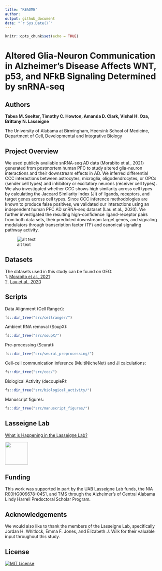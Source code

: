 ```yaml
---
title: "README"
author:
output: github_document
date: "`r Sys.Date()`"
---
```


```r
knitr::opts_chunk$set(echo = TRUE)
```
# Altered Glia-Neuron Communication in Alzheimer's Disease Affects WNT, p53, and NFkB Signaling Determined by snRNA-seq

## Authors 

**Tabea M. Soelter, Timothy C. Howton, Amanda D. Clark, Vishal H. Oza, Brittany N. Lasseigne**

The University of Alabama at Birmingham, Heersink School of Medicine, Department of Cell, Developmental and Integrative Biology

## Project Overview 
We used publicly available snRNA-seq AD data (Morabito et al., 2021) generated from postmortem human PFC to study altered glia-neuron interactions and their downstream effects in AD. We inferred differential CCC interactions between astrocytes, microglia, oligodendrocytes, or OPCs (sender cell types) and inhibitory or excitatory neurons (receiver cell types). We also investigated whether CCC shows high similarity across cell types by calculating the Jaccard Similarity Index (JI) of ligands, receptors, and target genes across cell types. Since CCC inference methodologies are known to produce false positives, we validated our interactions using an independent human PFC AD snRNA-seq dataset (Lau et al., 2020). We further investigated the resulting high-confidence ligand-receptor pairs from both data sets, their predicted downstream target genes, and signaling modulators through transcription factor (TF) and canonical signaling pathway activity.   
   
![alt text](https://github.com/lasseignelab/230313_TS_CCCinHumanAD/blob/main/results/figures/figure1.png)

## Datasets
The datasets used in this study can be found on GEO:   
1. [Morabito et al., 2021](https://www.ncbi.nlm.nih.gov/geo/query/acc.cgi?acc=GSE174367)   
2. [Lau et al., 2020](https://www.ncbi.nlm.nih.gov/geo/query/acc.cgi?acc=GSE157827)

## Scripts 
Data Alignment (Cell Ranger):
```r
fs::dir_tree("src/cellranger/")
```
Ambient RNA removal (SoupX):
```r
fs::dir_tree("src/soupX/")
```
Pre-processing (Seurat):
```r
fs::dir_tree("src/seurat_preprocessing/")
```
Cell-cell communication inference (MultiNicheNet) and JI calculations:
```r
fs::dir_tree("src/ccc/")
```
Biological Activity (decoupleR):
```r
fs::dir_tree("src/biological_activity/")
```
Manuscript figures:
```r
fs::dir_tree("src/manuscript_figures/")
```

## Lasseigne Lab 

[What is Happening in the Lasseigne Lab?](https://www.lasseigne.org/)

<img src="https://www.lasseigne.org/img/main/lablogo.png" width="75" height="75">

## Funding 

This work was supported in part by the UAB Lasseigne Lab funds, the NIA R00HG009678-04S1, and TMS through the Alzheimer's of Central Alabama Lindy Harrell Predoctoral Scholar Program. 

## Acknowledgements 

We would also like to thank the members of the Lasseigne Lab, specifically Jordan H. Whitlock, Emma F. Jones, and Elizabeth J. Wilk for their valuable input throughout this study.

## License 
[![MIT License](https://img.shields.io/badge/License-MIT-green.svg)](https://choosealicense.com/licenses/mit/)

